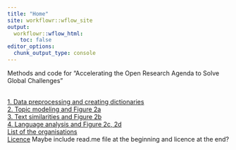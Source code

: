 ```yaml
---
title: "Home"
site: workflowr::wflow_site
output:
  workflowr::wflow_html:
    toc: false
editor_options:
  chunk_output_type: console
---
```


Methods and code for "Accelerating the Open Research Agenda to Solve Global Challenges"

<br>
[1. Data preprocessing and creating dictionaries](./docs/)
<br>
[2. Topic modeling and Figure 2a]()
<br>
[3. Text similarities and Figure 2b]()
<br>
[4. Language analysis and Figure 2c, 2d]()
<br>
[List of the organisations](./data/README.html)
<br>
[Licence](./docs/license.html)
Maybe include read.me file at the beginning and licence at the end?

